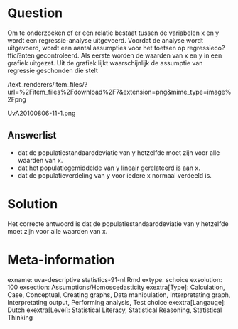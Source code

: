 Question
========

Om te onderzoeken of er een relatie bestaat tussen de variabelen x en y wordt een regressie-analyse uitgevoerd. Voordat de analyse wordt uitgevoerd, wordt een aantal assumpties voor het toetsen op regressieco?ffici?nten gecontroleerd. Als eerste worden de waarden van x en y in een grafiek uitgezet. Uit de grafiek lijkt waarschijnlijk de assumptie van regressie geschonden die stelt 

 /text_renderers/item_files/?url=%2Fitem_files%2Fdownload%2F7&extension=png&mime_type=image%2Fpng 

 UvA20100806-11-1.png 

Answerlist
----------
* dat de populatiestandaarddeviatie van y hetzelfde moet zijn voor alle waarden van x.
* dat het populatiegemiddelde van y lineair gerelateerd is aan x.
* dat de populatieverdeling van y voor iedere x normaal verdeeld is.

Solution
========

Het correcte antwoord is dat de populatiestandaarddeviatie van y hetzelfde moet zijn voor alle waarden van x. 

Meta-information
================
exname: uva-descriptive statistics-91-nl.Rmd 
extype: schoice 
exsolution: 100 
exsection: Assumptions/Homoscedasticity
exextra[Type]: Calculation, Case, Conceptual, Creating graphs, Data manipulation, Interpretating graph, Interpretating output, Performing analysis, Test choice 
exextra[Langauge]: Dutch 
exextra[Level]: Statistical Literacy, Statistical Reasoning, Statistical Thinking 
